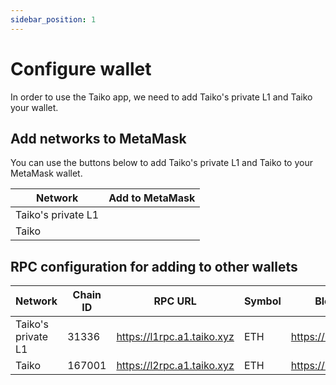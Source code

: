 ```yaml
---
sidebar_position: 1
---
```



# Configure wallet

In order to use the Taiko app, we need to add Taiko's private L1 and Taiko your wallet.

## Add networks to MetaMask

You can use the buttons below to add Taiko's private L1 and Taiko to your MetaMask wallet.

| Network            | Add to MetaMask                                                   |
| ------------------ | ----------------------------------------------------------------- |
| Taiko's private L1 | <AddEthereumChainButton buttonText="Add to MetaMask" chain="l1"/> |
| Taiko              | <AddEthereumChainButton buttonText="Add to MetaMask" chain="l2"/> |

## RPC configuration for adding to other wallets

| Network            | Chain ID | RPC URL                    | Symbol | Block Explorer URL              |
| ------------------ | -------- | -------------------------- | ------ | ------------------------------- |
| Taiko's private L1 | 31336    | https://l1rpc.a1.taiko.xyz | ETH    | https://l1explorer.a1.taiko.xyz |
| Taiko              | 167001   | https://l2rpc.a1.taiko.xyz | ETH    | https://l2explorer.a1.taiko.xyz |
